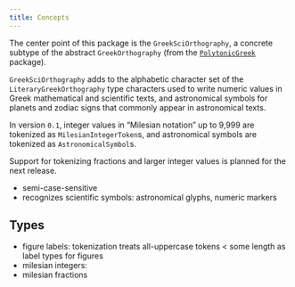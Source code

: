 ```yaml
---
title: Concepts
---
```


The center point of this package is the `GreekSciOrthography`, a concrete subtype of the abstract  `GreekOrthography` (from the [`PolytonicGreek`](https://neelsmith.quarto.pub/polytonicgreek/) package).


`GreekSciOrthography` adds to the alphabetic character set of the `LiteraryGreekOrthography` type  characters used to write numeric values in Greek mathematical and scientific texts, and astronomical symbols for planets and zodiac signs that commonly appear in astronomical texts. 




In version `0.1`, integer values in "Milesian notation" up to 9,999 are tokenized as `MilesianIntegerToken`s, and astronomical symbols are tokenized as `AstronomicalSymbol`s.

::: {.callout-note title="In progress"}
Support for tokenizing fractions and larger integer values  is planned for the next release.
:::




- semi-case-sensitive
- recognizes scientific symbols: astronomical glyphs, numeric markers


## Types

- figure labels: tokenization treats all-uppercase tokens < some length as label types for figures
- milesian integers:
- milesian fractions